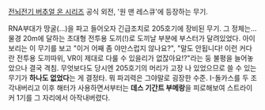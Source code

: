 [[전뇌전기 버추얼 온 시리즈]] 공식 외전, '원 맨 레스큐'에 등장하는 무기. 

RNA부대가 땅굴(...)을 파고 들어오자 긴급조치로 205호기에 장비된 무기. 그 정체는...
물경 20m에 달하는 초대형 전투용 도끼(!)로 도끼날 부분에 부스터가 달려있었다. 아이보리는 이 무기를 보고 "이거 어째 좀 야만스럽지 않나요?", "말도 안됩니다! 이런 커다란 전투용 도끼따위, VR이 제대로 다룰 수 있을리가 없잖아요!?"라는 둥 불평을 늘어놓았으나 결국 격침.
무엇보다도 당시엔 205호기의 머리가 고장 나 있었으므로 쓸 수 있는 무기가 '''하나도 없었다'''는 게 결정타. 뭐 파괴력은 그야말로 굉장한 수준. I-돌카스를 두 조각내버리고 이후 해터가 사용하면서부터는 '''데스 기간트 부메랑'''을 피로해보여 스트라이커 1기를 그 자리에서 아작내버렸다.